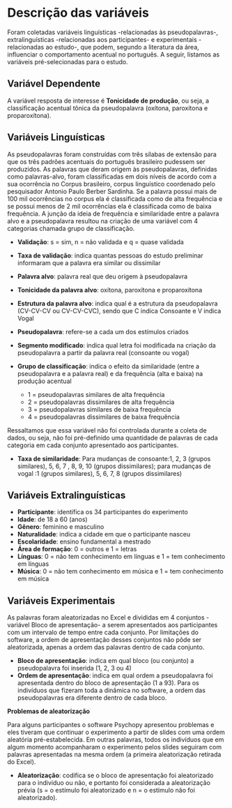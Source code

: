 # Descrição das variáveis {#descricao-variaveis}

Foram coletadas variáveis linguísticas -relacionadas às pseudopalavras-, 
extralinguísticas -relacionadas aos participantes- e experimentais -relacionadas 
ao estudo-, que podem, segundo a literatura da área, influenciar o comportamento
acentual no português. A seguir, listamos as variáveis pré-selecionadas para o estudo. 
  
  
## Variável Dependente

A variável resposta de interesse é __Tonicidade de produção__, ou seja, a
classificação acentual tônica da pseudopalavra (oxítona, paroxítona e proparoxítona).
  
  
## Variáveis Linguísticas

As pseudopalavras foram construídas com três sílabas de extensão para 
que os três padrões acentuais do português brasileiro pudessem ser produzidos.
As palavras que deram origem às pseudopalavras, definidas como palavras-alvo,
foram classificadas em dois níveis de acordo com a sua ocorrência no Corpus
brasileiro, corpus linguístico coordenado pelo pesquisador Antonio Paulo Berber
Sardinha. Se a palavra possui mais de 100 mil ocorrências no corpus ela é
classificada como de alta frequência e se possui menos de 2 mil ocorrências ela é
classificada como de baixa frequência. A junção da ideia de frequência e similaridade
entre a palavra alvo e a pseudopalavra resultou na criação de uma variável com 4
categorias chamada grupo de classificação. 

- __Validação__: s = sim, n = não validada e q = quase validada
- __Taxa de validação__: indica quantas pessoas do estudo preliminar informaram que
a palavra era similar ou dissimilar
- __Palavra alvo__: palavra real que deu origem à pseudopalavra  
- __Tonicidade da palavra alvo__: oxítona, paroxítona e proparoxítona
- __Estrutura da palavra alvo__: indica qual é a estrutura da pseudopalavra (CV-CV-CV ou 
CV-CV-CVC), sendo que C indica Consoante e V indica Vogal
- __Pseudopalavra__: refere-se a cada um dos estímulos criados
- __Segmento modificado__: indica qual letra foi modificada na criação da pseudopalavra
a partir da palavra real (consoante ou vogal)  
- __Grupo de classificação__:  indica o efeito da similaridade (entre a pseudopalavra 
e a palavra real) e da frequência (alta e baixa) na produção acentual
     
  - 1 = pseudopalavras similares de alta frequência    
  - 2 = pseudopalavras dissimilares de alta frequência   
  - 3 = pseudopalavras similares de baixa frequência    
  - 4 = pseudopalavras dissimilares de baixa frequência   
  
Ressaltamos que essa variável não foi controlada durante a coleta
de dados, ou seja, não foi pré-definido uma quantidade de palavras de cada categoria
em cada conjunto apresentado aos participantes. 
    
- __Taxa de similaridade__: Para mudanças de consoante:1, 2, 3 (grupos similares), 5, 6, 7
, 8, 9, 10 (grupos dissimilares); para mudanças de vogal :1 (grupos similares), 5, 6, 7, 8 
(grupos dissimilares)


## Variáveis Extralinguísticas
  
- __Participante__: identifica os 34 participantes do experimento
- __Idade__: de 18 a 60 (anos)
- __Gênero__: feminino e masculino
- __Naturalidade__: indica a cidade em que o participante nasceu
- __Escolaridade__: ensino fundamental a mestrado
- __Área de formação__: 0 = outros e 1 = letras
- __Línguas__: 0 = não tem conhecimento em línguas e 1 = tem conhecimento em línguas
- __Música__: 0 = não tem conhecimento em música e 1 = tem conhecimento em música

## Variáveis Experimentais {#var-experimentais}

As palavras foram aleatorizadas no Excel e divididas em 4 conjuntos - variável Bloco
de apresentação- a serem apresentados aos participantes com um intervalo de tempo entre 
cada conjunto. Por limitações do software, a ordem de apresentação desses conjuntos 
não pôde ser aleatorizada, apenas a ordem das palavras dentro de cada conjunto.

- __Bloco de apresentação__: indica em qual bloco (ou conjunto) a pseudopalavra foi
inserida (1, 2, 3 ou 4)
- __Ordem de apresentação__: indica em qual ordem a pseudopalavra foi apresentada
dentro do bloco de apresentação (1 a 93). Para os indivíduos que fizeram toda a 
dinâmica no software, a ordem das pseudopalavras era diferente dentro de cada bloco.

__Problemas de aleatorização__

Para alguns participantes o software Psychopy apresentou problemas e
eles tiveram que continuar o experimento a partir de slides com uma ordem aleatória 
pré-estabelecida. Em outras palavras, todos os indivíduos que em algum momento
acompanharam o experimento pelos slides seguiram com palavras apresentadas na 
mesma ordem (a primeira aleatorização retirada do Excel).

- __Aleatorização__: codifica se o bloco de apresentação foi aleatorizado para o
indivíduo ou  não, e portanto foi considerada a aleatorização prévia (s = o estímulo
foi aleatorizado e n = o estímulo não foi aleatorizado). 




